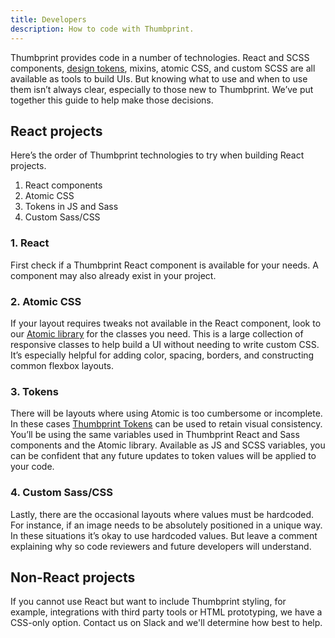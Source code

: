 ```yaml
---
title: Developers
description: How to code with Thumbprint.
---
```


Thumbprint provides code in a number of technologies. React and SCSS components, [design tokens](https://medium.com/eightshapes-llc/tokens-in-design-systems-25dd82d58421), mixins, atomic CSS, and custom SCSS are all available as tools to build UIs. But knowing what to use and when to use them isn’t always clear, especially to those new to Thumbprint. We’ve put together this guide to help make those decisions.

## React projects

Here’s the order of Thumbprint technologies to try when building React projects.

1. React components
2. Atomic CSS
3. Tokens in JS and Sass
4. Custom Sass/CSS

### 1. React

First check if a Thumbprint React component is available for your needs. A component may also already exist in your project.

### 2. Atomic CSS

If your layout requires tweaks not available in the React component, look to our [Atomic library](/atomic/usage/) for the classes you need. This is a large collection of responsive classes to help build a UI without needing to write custom CSS. It’s especially helpful for adding color, spacing, borders, and constructing common flexbox layouts.

### 3. Tokens

There will be layouts where using Atomic is too cumbersome or incomplete. In these cases [Thumbprint Tokens](/tokens/) can be used to retain visual consistency. You’ll be using the same variables used in Thumbprint React and Sass components and the Atomic library. Available as JS and SCSS variables, you can be confident that any future updates to token values will be applied to your code.

### 4. Custom Sass/CSS

Lastly, there are the occasional layouts where values must be hardcoded. For instance, if an image needs to be absolutely positioned in a unique way. In these situations it’s okay to use hardcoded values. But leave a comment explaining why so code reviewers and future developers will understand.

## Non-React projects

If you cannot use React but want to include Thumbprint styling, for example, integrations with third party tools or HTML prototyping, we have a CSS-only option. Contact us on Slack and we'll determine how best to help.
